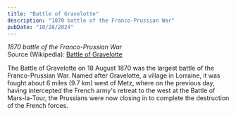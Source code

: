 ```yaml
---
title: "Battle of Gravelotte"
description: "1870 battle of the Franco-Prussian War"
pubDate: "10/28/2024"
---
```


*1870 battle of the Franco-Prussian War*  
Source (Wikipedia): [Battle of Gravelotte][1]

The Battle of Gravelotte on 18 August 1870 was the largest battle of the Franco-Prussian War. Named after Gravelotte, a village in Lorraine, it was fought about 6 miles (9.7 km) west of Metz, where on the previous day, having intercepted the French army's retreat to the west at the Battle of Mars-la-Tour, the Prussians were now closing in to complete the destruction of the French forces.

[1]: https://en.wikipedia.org/wiki/Battle_of_Gravelotte
